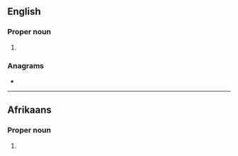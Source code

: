 {{also|deut|Deut}}
==English==

===Proper noun===
{{en-proper noun}}

# {{abbreviation of|Deuteronomy|lang=en}}

===Anagrams===
* {{anagrams|en|'tude|-tude|Duet|duet|tude}}

----

==Afrikaans==

===Proper noun===
{{af-proper noun}}

# {{lb|af|biblical}} {{abbreviation of|lang=af|Deuteronomium}}